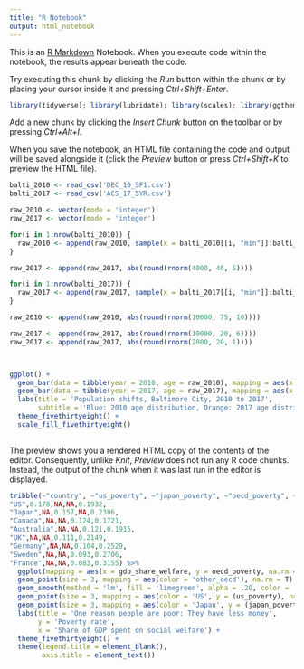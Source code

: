 ```yaml
---
title: "R Notebook"
output: html_notebook
---
```


This is an [R Markdown](http://rmarkdown.rstudio.com) Notebook. When you execute code within the notebook, the results appear beneath the code. 

Try executing this chunk by clicking the *Run* button within the chunk or by placing your cursor inside it and pressing *Ctrl+Shift+Enter*. 

```r
library(tidyverse); library(lubridate); library(scales); library(ggthemes)
```

Add a new chunk by clicking the *Insert Chunk* button on the toolbar or by pressing *Ctrl+Alt+I*.

When you save the notebook, an HTML file containing the code and output will be saved alongside it (click the *Preview* button or press *Ctrl+Shift+K* to preview the HTML file).

```r
balti_2010 <- read_csv('DEC_10_SF1.csv')
balti_2017 <- read_csv('ACS_17_5YR.csv')

raw_2010 <- vector(mode = 'integer')
raw_2017 <- vector(mode = 'integer')

for(i in 1:nrow(balti_2010)) {
  raw_2010 <- append(raw_2010, sample(x = balti_2010[[i, "min"]]:balti_2010[[i, "max"]], size = round(balti_2010[[i, "count_2010"]]), replace = T))
}

raw_2017 <- append(raw_2017, abs(round(rnorm(4000, 46, 5))))

for(i in 1:nrow(balti_2017)) {
  raw_2017 <- append(raw_2017, sample(x = balti_2017[[i, "min"]]:balti_2017[[i, "max"]], size = round(balti_2017[[i, "count_2017"]]), replace = T))
}

raw_2010 <- append(raw_2010, abs(round(rnorm(10000, 75, 10))))

raw_2017 <- append(raw_2017, abs(round(rnorm(10000, 20, 6))))
raw_2017 <- append(raw_2017, abs(round(rnorm(2000, 20, 1))))



ggplot() +
  geom_bar(data = tibble(year = 2010, age = raw_2010), mapping = aes(x = age), fill = 'dodgerblue', alpha = 0.6) +
  geom_bar(data = tibble(year = 2017, age = raw_2017), mapping = aes(x = age), fill = 'orange', alpha = 0.6) +
  labs(title = 'Population shifts, Baltimore City, 2010 to 2017',
       subtitle = 'Blue: 2010 age distribution, Orange: 2017 age distribution') +
  theme_fivethirtyeight() +
  scale_fill_fivethirtyeight()
  

```

The preview shows you a rendered HTML copy of the contents of the editor. Consequently, unlike *Knit*, *Preview* does not run any R code chunks. Instead, the output of the chunk when it was last run in the editor is displayed.

```r
tribble(~"country", ~"us_poverty", ~"japan_poverty", ~"oecd_poverty", ~"gdp_share_welfare",
"US",0.178,NA,NA,0.1932,
"Japan",NA,0.157,NA,0.2306,
"Canada",NA,NA,0.124,0.1721,
"Australia",NA,NA,0.121,0.1915,
"UK",NA,NA,0.111,0.2149,
"Germany",NA,NA,0.104,0.2529,
"Sweden",NA,NA,0.093,0.2706,
"France",NA,NA,0.083,0.3155) %>%
  ggplot(mapping = aes(x = gdp_share_welfare, y = oecd_poverty, na.rm = T)) +
  geom_point(size = 3, mapping = aes(color = 'other_oecd'), na.rm = T) +
  geom_smooth(method = 'lm', fill = 'limegreen', alpha = .20, color = 'limegreen', na.rm = T) +
  geom_point(size = 3, mapping = aes(color = 'US', y = (us_poverty), na.rm = T)) +
  geom_point(size = 3, mapping = aes(color = 'Japan', y = (japan_poverty), na.rm = T)) +
  labs(title = 'One reason people are poor: They have less money',
       y = 'Poverty rate',
       x = 'Share of GDP spent on social welfare') +
  theme_fivethirtyeight() +
  theme(legend.title = element_blank(),
        axis.title = element_text())
  


```

